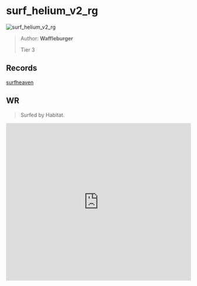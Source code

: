 
# surf_helium_v2_rg

![surf_helium_v2_rg](https://raw.githubusercontent.com/Sayt123/SurfMapPics/Maps-and-bonuses/csgo/surf_helium_v2_rg.jpg)

> Author: **Waffleburger**
>
> Tier 3

## Records

[surfheaven](https://surfheaven.eu/map/surf_helium_v2_rg)

## WR

> Surfed by Habitat.

<iframe
width="100%"
height="430"
src="https://www.youtube.com/embed/S0dgiObTEBU"
frameborder="0"
allow="accelerometer; autoplay; clipboard-write; encrypted-media; gyroscope; picture-in-picture"
allowFullScreen
/>

```md

[Surf Timer] - Habitat- finished in 01:19:79 (WR -00:01:26). Improving by 00:01:27
[Surf Timer] - Habitat- beat the map record! Rank: 1/864


```
                